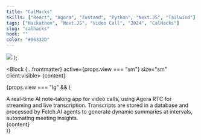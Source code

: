 ```yaml
---
title: "CalHacks"
skills: ["React", "Agora", "Zustand", "Python", "Next.JS", "Tailwind"]
tags: ["Hackathon", "Next.JS", "Video Call", "2024", "CalHacks"]
slug: "calhacks"
hook: ""
color: "#06332D"
---
```



  <img src="/assets/web-calhacks.svg" class="rounded-xl " />
);

<Block {...frontmatter} active={props.view === "sm"} size="sm" client:visible>
  {content}
</Block>

{props.view === "lg" && (

<div class="relative  rounded-2xl  overflow-y-scroll md:p-11 p-6 flex flex-col bg-black text-slate-200">
  <Title
    href="https://www.youtube.com/watch?v=8wdY5N1KWZE"
    className="text-[#00FFE1] "
    buttonClassname="bg-neutral-900 text-white border-0 hover:text-[#00FFE1]"
  >
    {frontmatter.title}
  </Title>
  <TextBlock className="text-neutral-500">
    A real-time AI note-taking app for video calls, using Agora RTC for
    streaming and live transcription. Transcripts are stored in a database and
    processed by Fetch.AI agents to generate dynamic summaries at intervals,
    automating meeting insights.
  </TextBlock>
  <Skills
    skills={frontmatter.skills}
    highlight={"hover:text-[#00FFE1]"}
    className="text-neutral-500"
  />
  <div class="top-1/2 h-full md:absolute md:w-[40%] origin-center md:left-[60%] mt-24 md:mt-0">
    {content}
  </div>
</div>
)}
